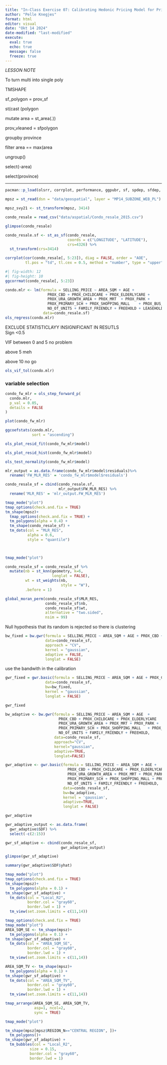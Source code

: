 ```yaml
---
title: "In-Class Exercise 07: Calibrating Hedonic Pricing Model for Private Highrise Property with GWR Method"
author: "Pelle Knegjes"
format: html
editor: visual
date: "Okt 14 2024"
date-modified: "last-modified"
execute: 
  eval: true
  echo: true
  message: false
  freeze: true
---
```


*LESSON NOTE*

To turn multi into single poly

TMSHAPE

sf_polygon = prov_sf

st(cast (polygon

mutate area = st_area(.))

prov_vleaned = sfpolygon

groupby province

filter area == max(area

ungroup()

select(-area)

select(province)

------------------------------------------------------------------------

```r
pacman::p_load(olsrr, corrplot, performance, ggpubr, sf, spdep, sfdep, GWmodel, tmap, tidyverse, glue, gtsummary, ggstatsplot)
```

```r
mpsz = st_read(dsn = "data/geospatial", layer = "MP14_SUBZONE_WEB_PL")
```

```r
mpsz_svy21 <- st_transform(mpsz, 3414)
```

```r
condo_resale = read_csv("data/aspatial/Condo_resale_2015.csv")
```

```r
glimpse(condo_resale)
```

```r
condo_resale.sf <- st_as_sf(condo_resale,
                            coords = c("LONGITUDE", "LATITUDE"),
                            crs=4326) %>%
  st_transform(crs=3414)
```

```r
corrplot(cor(condo_resale[, 5:23]), diag = FALSE, order = "AOE",
         tl.pos = "td", tl.cex = 0.5, method = "number", type = "upper")

```

```r
#| fig-width: 12
#| fig-height: 10
ggcorrmat(condo_resale[, 5:23])
```

```r
condo.mlr <- lm(formula = SELLING_PRICE ~ AREA_SQM + AGE + 
                   PROX_CBD + PROX_CHILDCARE + PROX_ELDERLYCARE +
                   PROX_URA_GROWTH_AREA + PROX_MRT  + PROX_PARK + 
                   PROX_PRIMARY_SCH + PROX_SHOPPING_MALL    + PROX_BUS_STOP + 
                   NO_Of_UNITS + FAMILY_FRIENDLY + FREEHOLD + LEASEHOLD_99YR,
                 data=condo_resale.sf)
ols_regress(condo.mlr)

```

EXCLUDE STATISTICLAYY INSIGNIFICANT IN RESUTLS\
Sign \<0.5

VIF between 0 and 5 no problem

above 5 meh

above 10 no go

```r
ols_vif_tol(condo.mlr)
```

### variable selection

```r
condo_fw_mlr = ols_step_forward_p(
  condo.mlr,
  p_val = 0.05,
  details = FALSE
)
```

```r
plot(condo_fw_mlr)
```

```r
ggcoefstats(condo.mlr,
            sort = "ascending")
```

```r
ols_plot_resid_fit(condo_fw_mlr$model)
```

```r
ols_plot_resid_hist(condo_fw_mlr$model)
```

```r
ols_test_normality(condo_fw_mlr$model)
```

```r
mlr_output = as.data.frame(condo_fw_mlr$model$residuals)%>%
  rename('FW_MLR_RES' = 'condo_fw_mlr$model$residuals')
```

```r
condo_resale_sf = cbind(condo_resale.sf,
                        mlr_output$FW_MLR_RES) %>%
  rename('MLR_RES' = 'mlr_output.FW_MLR_RES')
```

```r
tmap_mode("plot")
tmap_options(check.and.fix = TRUE)
tm_shape(mpsz)+
  tmap_options(check.and.fix = TRUE) +
  tm_polygons(alpha = 0.4) +
  tm_shape(condo_resale_sf) +
  tm_dots(col = "MLR_RES",
          alpha = 0.6,
          style = "quantile")

  
```

```r
tmap_mode("plot")
```

```r
condo_resale_sf = condo_resale_sf %>%
  mutate(nb = st_knn(geometry, k=6,
                     longlat = FALSE),
         wt = st_weights(nb,
                         style = "W"),
         .before = 1)
```

```r
global_moran_perm(condo_resale_sf$MLR_RES,
                  condo_resale_sf$nb,
                  condo_resale_sf$wt,
                  alternative = "two.sided",
                  nsim = 99)
```

Null hypothesis that its random is rejected so there is clustering

```r
bw_fixed = bw.gwr(formula = SELLING_PRICE ~ AREA_SQM + AGE + PROX_CBD + PROX_CHILDCARE + PROX_ELDERLYCARE + PROX_URA_GROWTH_AREA + PROX_MRT + PROX_PARK + PROX_PRIMARY_SCH + PROX_SHOPPING_MALL + PROX_BUS_STOP + NO_Of_UNITS + FAMILY_FRIENDLY + FREEHOLD,
                  data=condo_resale_sf,
                  approach = "CV",
                  kernel = "gaussian",
                  adaptive = FALSE,
                  longlat = FALSE)

```

use the bandwith in the calibration

```r
gwr_fixed = gwr.basic(formula = SELLING_PRICE ~ AREA_SQM + AGE + PROX_CBD + PROX_CHILDCARE + PROX_ELDERLYCARE + PROX_URA_GROWTH_AREA + PROX_MRT + PROX_PARK + PROX_PRIMARY_SCH + PROX_SHOPPING_MALL + PROX_BUS_STOP + NO_Of_UNITS + FAMILY_FRIENDLY + FREEHOLD,
                  data=condo_resale_sf,
                  bw=bw_fixed,
                  kernel = "gaussian",
                  longlat = FALSE)
```

```r
gwr_fixed
```

```r
bw_adaptive <- bw.gwr(formula = SELLING_PRICE ~ AREA_SQM + AGE  + 
                        PROX_CBD + PROX_CHILDCARE + PROX_ELDERLYCARE    + 
                        PROX_URA_GROWTH_AREA + PROX_MRT + PROX_PARK + 
                        PROX_PRIMARY_SCH + PROX_SHOPPING_MALL   + PROX_BUS_STOP + 
                        NO_Of_UNITS + FAMILY_FRIENDLY + FREEHOLD, 
                      data=condo_resale_sf, 
                      approach="CV", 
                      kernel="gaussian", 
                      adaptive=TRUE, 
                      longlat=FALSE)
```

```r
gwr_adaptive <- gwr.basic(formula = SELLING_PRICE ~ AREA_SQM + AGE + 
                            PROX_CBD + PROX_CHILDCARE + PROX_ELDERLYCARE + 
                            PROX_URA_GROWTH_AREA + PROX_MRT + PROX_PARK + 
                            PROX_PRIMARY_SCH + PROX_SHOPPING_MALL + PROX_BUS_STOP + 
                            NO_Of_UNITS + FAMILY_FRIENDLY + FREEHOLD, 
                          data=condo_resale_sf, 
                          bw=bw_adaptive, 
                          kernel = 'gaussian', 
                          adaptive=TRUE, 
                          longlat = FALSE)
```

```r
gwr_adaptive
```

```r
gwr_adaptive_output <- as.data.frame(
  gwr_adaptive$SDF) %>%
  select(-c(2:15))
```

```r
gwr_sf_adaptive <- cbind(condo_resale_sf,
                         gwr_adaptive_output)
```

```r
glimpse(gwr_sf_adaptive)
```

```r
summary(gwr_adaptive$SDF$yhat)
```

```r
tmap_mode("plot")
tmap_options(check.and.fix = TRUE)
tm_shape(mpsz)+
  tm_polygons(alpha = 0.1) +
tm_shape(gwr_sf_adaptive) +  
  tm_dots(col = "Local_R2",
          border.col = "gray60",
          border.lwd = 1) +
  tm_view(set.zoom.limits = c(11,14))
```

```r
tmap_options(check.and.fix = TRUE)
tmap_mode("plot")
AREA_SQM_SE <- tm_shape(mpsz)+
  tm_polygons(alpha = 0.1) +
tm_shape(gwr_sf_adaptive) +  
  tm_dots(col = "AREA_SQM_SE",
          border.col = "gray60",
          border.lwd = 1) +
  tm_view(set.zoom.limits = c(11,14))

AREA_SQM_TV <- tm_shape(mpsz)+
  tm_polygons(alpha = 0.1) +
tm_shape(gwr_sf_adaptive) +  
  tm_dots(col = "AREA_SQM_TV",
          border.col = "gray60",
          border.lwd = 1) +
  tm_view(set.zoom.limits = c(11,14))

tmap_arrange(AREA_SQM_SE, AREA_SQM_TV, 
             asp=1, ncol=2,
             sync = TRUE)

```

```r
tmap_mode("plot")
```

```r
tm_shape(mpsz[mpsz$REGION_N=="CENTRAL REGION", ])+
  tm_polygons()+
tm_shape(gwr_sf_adaptive) + 
  tm_bubbles(col = "Local_R2",
           size = 0.15,
           border.col = "gray60",
           border.lwd = 1)
```

```r

```

```r

```

```r

```

```r

```

```r

```

```r

```

```r

```

```r

```

```r

```

```r

```

```r

```

```r

```

```r

```

```r

```
